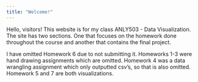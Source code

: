 ```yaml
---
title: "Welcome!"
---
```


Hello, visitors! 
This website is for my class ANLY503 - Data Visualization. The site has two sections. One that focuses on the homework done throughout the course and another that contains the final project. 

I have omitted Homework 6 due to not submitting it. Homeworks 1-3 were hand drawing assignments which are omitted. Homework 4 was a data wrangling assignment which only outputted csv's, so that is also omitted. Homework 5 and 7 are both visualizations. 
